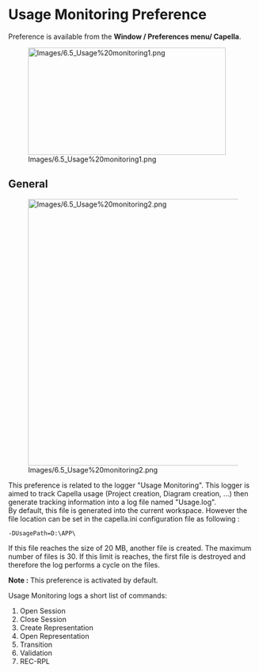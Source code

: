 = Usage Monitoring Preference =
 
Preference is available from the '''Window / Preferences menu/ Capella'''.
 
[[Image:Images/6.5_Usage%20monitoring1.png|399x217px]]

== General ==

[[Image:Images/6.5_Usage%20monitoring2.png|616x539px]]

This preference is related to the logger "Usage Monitoring". This logger is aimed to track Capella usage (Project creation, Diagram creation, ...) then generate tracking information into a log file named "Usage.log".<br>
By default, this file is generated into the current workspace. However the file location can be set in the capella.ini configuration file as following :

 -DUsagePath=D:\APP\<UsagePath>

If this file reaches the size of 20 MB, another file is created.
The maximum number of files is 30.
If this limit is reaches, the first file is destroyed and therefore the log performs a cycle on the files.


''' Note :''' This preference is activated by default.

Usage Monitoring logs a short list of commands:
# Open Session
# Close Session
# Create Representation
# Open Representation
# Transition
# Validation
# REC-RPL